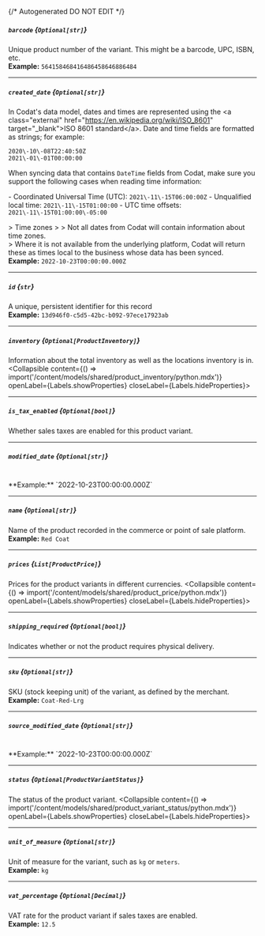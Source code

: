 {/* Autogenerated DO NOT EDIT  */}

##### `barcode` *{`Optional[str]`}*
Unique product number of the variant. This might be a barcode, UPC, ISBN, etc.
<br/>
**Example:** `564158468416486458646886484`

---
##### `created_date` *{`Optional[str]`}*
In Codat's data model, dates and times are represented using the \<a class\="external" href\="https://en.wikipedia.org/wiki/ISO_8601" target\="_blank"\>ISO 8601 standard\</a\>. Date and time fields are formatted as strings; for example:

```
2020\-10\-08T22:40:50Z
2021\-01\-01T00:00:00
```



When syncing data that contains `DateTime` fields from Codat, make sure you support the following cases when reading time information:

\- Coordinated Universal Time (UTC): `2021\-11\-15T06:00:00Z`
\- Unqualified local time: `2021\-11\-15T01:00:00`
\- UTC time offsets: `2021\-11\-15T01:00:00\-05:00`

\> Time zones
\> 
\> Not all dates from Codat will contain information about time zones.  
\> Where it is not available from the underlying platform, Codat will return these as times local to the business whose data has been synced.
<br/>
**Example:** `2022-10-23T00:00:00.000Z`

---
##### `id` *{`str`}*
A unique, persistent identifier for this record
<br/>
**Example:** `13d946f0-c5d5-42bc-b092-97ece17923ab`

---
##### `inventory` *{`Optional[ProductInventory]`}*
Information about the total inventory as well as the locations inventory is in.
<Collapsible content={() => import('/content/models/shared/product_inventory/python.mdx')} openLabel={Labels.showProperties} closeLabel={Labels.hideProperties}>
</Collapsible>

---
##### `is_tax_enabled` *{`Optional[bool]`}*
Whether sales taxes are enabled for this product variant.

---
##### `modified_date` *{`Optional[str]`}*
<br/>
**Example:** `2022-10-23T00:00:00.000Z`

---
##### `name` *{`Optional[str]`}*
Name of the product recorded in the commerce or point of sale platform.
<br/>
**Example:** `Red Coat`

---
##### `prices` *{`List[ProductPrice]`}*
Prices for the product variants in different currencies.
<Collapsible content={() => import('/content/models/shared/product_price/python.mdx')} openLabel={Labels.showProperties} closeLabel={Labels.hideProperties}>
</Collapsible>

---
##### `shipping_required` *{`Optional[bool]`}*
Indicates whether or not the product requires physical delivery.

---
##### `sku` *{`Optional[str]`}*
SKU (stock keeping unit) of the variant, as defined by the merchant.
<br/>
**Example:** `Coat-Red-Lrg`

---
##### `source_modified_date` *{`Optional[str]`}*
<br/>
**Example:** `2022-10-23T00:00:00.000Z`

---
##### `status` *{`Optional[ProductVariantStatus]`}*
The status of the product variant.
<Collapsible content={() => import('/content/models/shared/product_variant_status/python.mdx')} openLabel={Labels.showProperties} closeLabel={Labels.hideProperties}>
</Collapsible>

---
##### `unit_of_measure` *{`Optional[str]`}*
Unit of measure for the variant, such as `kg` or `meters`.
<br/>
**Example:** `kg`

---
##### `vat_percentage` *{`Optional[Decimal]`}*
VAT rate for the product variant if sales taxes are enabled.
<br/>
**Example:** `12.5`


